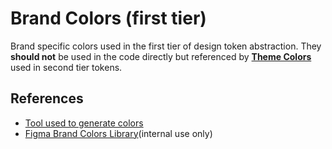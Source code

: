 
<Meta title="Design Tokens/Brand Colors" />

# Brand Colors (first tier)

Brand specific colors used in the first tier of design token abstraction. They **should not** be used in the code directly but referenced by [**Theme Colors**](/docs/colors-themecolors--light-theme-colors) used in second tier tokens.

<Canvas>
  <Story id="colors-brandcolors--default-story" />
</Canvas>

## References

- [Tool used to generate colors](http://www.0to255.com/037DD6)
- [Figma Brand Colors Library](https://www.figma.com/file/cBAUPFMnbv6tHR1J8KvBI2/Brand-Colors?node-id=0%3A1)(internal use only)
